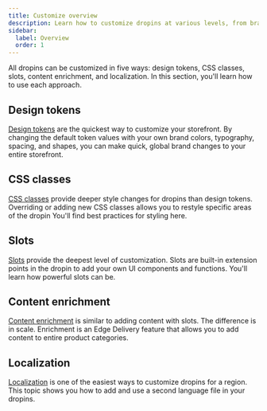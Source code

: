 ```yaml
---
title: Customize overview
description: Learn how to customize dropins at various levels, from branding to enrichment.
sidebar:
  label: Overview
  order: 1
---
```


All dropins can be customized in five ways: design tokens, CSS classes, slots, content enrichment, and localization. In this section, you'll learn how to use each approach.

## Design tokens

[Design tokens](/customize/design-tokens/) are the quickest way to customize your storefront. By changing the default token values with your own brand colors, typography, spacing, and shapes, you can make quick, global brand changes to your entire storefront.

## CSS classes

[CSS classes](/customize/style/) provide deeper style changes for dropins than design tokens. Overriding or adding new CSS classes allows you to restyle specific areas of the dropin You'll find best practices for styling here.

## Slots

[Slots](/customize/slots/) provide the deepest level of customization. Slots are built-in extension points in the dropin to add your own UI components and functions. You'll learn how powerful slots can be.

## Content enrichment

[Content enrichment](/customize/enrich/) is similar to adding content with slots. The difference is in scale. Enrichment is an Edge Delivery feature that allows you to add content to entire product categories.

## Localization

[Localization](/customize/localize/) is one of the easiest ways to customize dropins for a region. This topic shows you how to add and use a second language file in your dropins.
